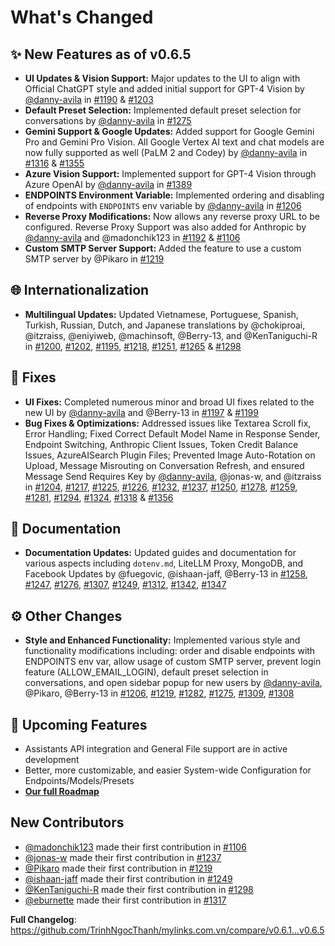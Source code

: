 # What's Changed

## ✨ New Features as of v0.6.5

- **UI Updates & Vision Support:** Major updates to the UI to align with Official ChatGPT style and added initial support for GPT-4 Vision by [@danny-avila](https://github.com/danny-avila) in [#1190](https://github.com/TrinhNgocThanh/mylinks.com.vn/pull/1190) & [#1203](https://github.com/TrinhNgocThanh/mylinks.com.vn/pull/1203)
- **Default Preset Selection:** Implemented default preset selection for conversations by [@danny-avila](https://github.com/danny-avila) in [#1275](https://github.com/TrinhNgocThanh/mylinks.com.vn/pull/1275)
- **Gemini Support & Google Updates:** Added support for Google Gemini Pro and Gemini Pro Vision. All Google Vertex AI text and chat models are now fully supported as well (PaLM 2 and Codey) by [@danny-avila](https://github.com/danny-avila) in [#1316](https://github.com/TrinhNgocThanh/mylinks.com.vn/pull/1316) & [#1355](https://github.com/TrinhNgocThanh/mylinks.com.vn/pull/1355)
- **Azure Vision Support:** Implemented support for GPT-4 Vision through Azure OpenAI by [@danny-avila](https://github.com/danny-avila) in [#1389](https://github.com/TrinhNgocThanh/mylinks.com.vn/pull/1389)
- **ENDPOINTS Environment Variable:** Implemented ordering and disabling of endpoints with `ENDPOINTS` env variable by [@danny-avila](https://github.com/danny-avila) in [#1206](https://github.com/TrinhNgocThanh/mylinks.com.vn/pull/1206)
- **Reverse Proxy Modifications:** Now allows any reverse proxy URL to be configured. Reverse Proxy Support was also added for Anthropic by [@danny-avila](https://github.com/danny-avila) and @madonchik123 in [#1192](https://github.com/TrinhNgocThanh/mylinks.com.vn/pull/1192) & [#1106](https://github.com/TrinhNgocThanh/mylinks.com.vn/pull/1106)
- **Custom SMTP Server Support:** Added the feature to use a custom SMTP server by @Pikaro in [#1219](https://github.com/TrinhNgocThanh/mylinks.com.vn/pull/1219)

## 🌐 Internationalization

- **Multilingual Updates:** Updated Vietnamese, Portuguese, Spanish, Turkish, Russian, Dutch, and Japanese translations by @chokiproai, @itzraiss, @eniyiweb, @machinsoft, @Berry-13, and @KenTaniguchi-R in [#1200](https://github.com/TrinhNgocThanh/mylinks.com.vn/pull/1200), [#1202](https://github.com/TrinhNgocThanh/mylinks.com.vn/pull/1202), [#1195](https://github.com/TrinhNgocThanh/mylinks.com.vn/pull/1195), [#1218](https://github.com/TrinhNgocThanh/mylinks.com.vn/pull/1218), [#1251](https://github.com/TrinhNgocThanh/mylinks.com.vn/pull/1251), [#1265](https://github.com/TrinhNgocThanh/mylinks.com.vn/pull/1265) & [#1298](https://github.com/TrinhNgocThanh/mylinks.com.vn/pull/1298)

## 🔧 Fixes

- **UI Fixes:** Completed numerous minor and broad UI fixes related to the new UI by [@danny-avila](https://github.com/danny-avila) and @Berry-13 in [#1197](https://github.com/TrinhNgocThanh/mylinks.com.vn/pull/1197) & [#1199](https://github.com/TrinhNgocThanh/mylinks.com.vn/pull/1199)
- **Bug Fixes & Optimizations:** Addressed issues like Textarea Scroll fix, Error Handling; Fixed Correct Default Model Name in Response Sender, Endpoint Switching, Anthropic Client Issues, Token Credit Balance Issues, AzureAISearch Plugin Files; Prevented Image Auto-Rotation on Upload, Message Misrouting on Conversation Refresh, and ensured Message Send Requires Key by [@danny-avila](https://github.com/danny-avila), @jonas-w, and @itzraiss in [#1204](https://github.com/TrinhNgocThanh/mylinks.com.vn/pull/1204), [#1217](https://github.com/TrinhNgocThanh/mylinks.com.vn/pull/1217), [#1225](https://github.com/TrinhNgocThanh/mylinks.com.vn/pull/1225), [#1226](https://github.com/TrinhNgocThanh/mylinks.com.vn/pull/1226), [#1232](https://github.com/TrinhNgocThanh/mylinks.com.vn/pull/1232), [#1237](https://github.com/TrinhNgocThanh/mylinks.com.vn/pull/1237), [#1250](https://github.com/TrinhNgocThanh/mylinks.com.vn/pull/1250), [#1278](https://github.com/TrinhNgocThanh/mylinks.com.vn/pull/1278), [#1259](https://github.com/TrinhNgocThanh/mylinks.com.vn/pull/1259), [#1281](https://github.com/TrinhNgocThanh/mylinks.com.vn/pull/1281), [#1294](https://github.com/TrinhNgocThanh/mylinks.com.vn/pull/1294), [#1324](https://github.com/TrinhNgocThanh/mylinks.com.vn/pull/1324), [#1318](https://github.com/TrinhNgocThanh/mylinks.com.vn/pull/1318) & [#1356](https://github.com/TrinhNgocThanh/mylinks.com.vn/pull/1356)

## 📝 Documentation

- **Documentation Updates:** Updated guides and documentation for various aspects including `dotenv.md`, LiteLLM Proxy, MongoDB, and Facebook Updates by @fuegovic, @ishaan-jaff, @Berry-13 in [#1258](https://github.com/TrinhNgocThanh/mylinks.com.vn/pull/1258), [#1247](https://github.com/TrinhNgocThanh/mylinks.com.vn/pull/1247), [#1276](https://github.com/TrinhNgocThanh/mylinks.com.vn/pull/1276), [#1307](https://github.com/TrinhNgocThanh/mylinks.com.vn/pull/1307), [#1249](https://github.com/TrinhNgocThanh/mylinks.com.vn/pull/1249), [#1312](https://github.com/TrinhNgocThanh/mylinks.com.vn/pull/1312), [#1342](https://github.com/TrinhNgocThanh/mylinks.com.vn/pull/1342), [#1347](https://github.com/TrinhNgocThanh/mylinks.com.vn/pull/1347)

## ⚙️ Other Changes

- **Style and Enhanced Functionality:** Implemented various style and functionality modifications including: order and disable endpoints with ENDPOINTS env var, allow usage of custom SMTP server, prevent login feature (ALLOW_EMAIL_LOGIN), default preset selection in conversations, and open sidebar popup for new users by [@danny-avila](https://github.com/danny-avila), @Pikaro, @Berry-13 in [#1206](https://github.com/TrinhNgocThanh/mylinks.com.vn/pull/1206), [#1219](https://github.com/TrinhNgocThanh/mylinks.com.vn/pull/1219), [#1282](https://github.com/TrinhNgocThanh/mylinks.com.vn/pull/1282), [#1275](https://github.com/TrinhNgocThanh/mylinks.com.vn/pull/1275), [#1309](https://github.com/TrinhNgocThanh/mylinks.com.vn/pull/1309), [#1308](https://github.com/TrinhNgocThanh/mylinks.com.vn/pull/1308)

## 👀 Upcoming Features

- Assistants API integration and General File support are in active development
- Better, more customizable, and easier System-wide Configuration for Endpoints/Models/Presets
- **[Our full Roadmap](https://github.com/users/danny-avila/projects/2)**

## New Contributors

- [@madonchik123](https://github.com/madonchik123) made their first contribution in [#1106](https://github.com/TrinhNgocThanh/mylinks.com.vn/pull/1106)
- [@jonas-w](https://github.com/jonas-w) made their first contribution in [#1237](https://github.com/TrinhNgocThanh/mylinks.com.vn/pull/1237)
- [@Pikaro](https://github.com/Pikaro) made their first contribution in [#1219](https://github.com/TrinhNgocThanh/mylinks.com.vn/pull/1219)
- [@ishaan-jaff](https://github.com/ishaan-jaff) made their first contribution in [#1249](https://github.com/TrinhNgocThanh/mylinks.com.vn/pull/1249)
- [@KenTaniguchi-R](https://github.com/KenTaniguchi-R) made their first contribution in [#1298](https://github.com/TrinhNgocThanh/mylinks.com.vn/pull/1298)
- [@eburnette](https://github.com/eburnette) made their first contribution in [#1317](https://github.com/TrinhNgocThanh/mylinks.com.vn/pull/1317)

**Full Changelog**: https://github.com/TrinhNgocThanh/mylinks.com.vn/compare/v0.6.1...v0.6.5
